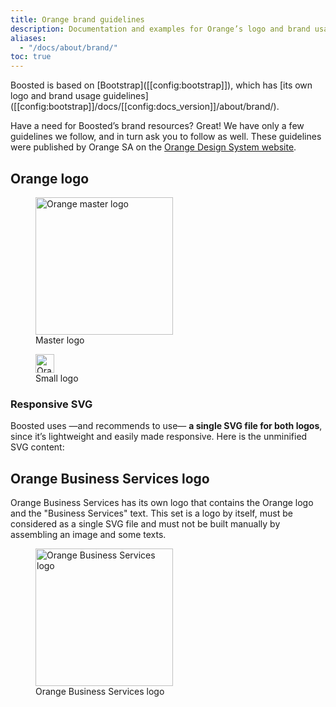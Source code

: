 ```yaml
---
title: Orange brand guidelines
description: Documentation and examples for Orange’s logo and brand usage guidelines.
aliases:
  - "/docs/about/brand/"
toc: true
---
```


<Callout type="info">
Boosted is based on [Bootstrap]([[config:bootstrap]]), which has [its own logo and brand usage guidelines]([[config:bootstrap]]/docs/[[config:docs_version]]/about/brand/).
</Callout>

Have a need for Boosted’s brand resources? Great! We have only a few guidelines we follow, and in turn ask you to follow as well. These guidelines were published by Orange SA on the [Orange Design System website]([[config:ods.web]]).

## Orange logo

<div class="row row-cols-md-2 mt-4 mb-5">
  <div class="col">
    <div class="ratio ratio-1x1">
    <figure class="d-flex bg-black">
      <img src="/docs/[[config:docs_version]]/assets/brand/orange-logo.svg" class="figure-img img-fluid m-auto" width="220" height="220" alt="Orange master logo" loading="lazy" />
      <figcaption class="figure-caption fw-bold position-absolute">Master logo</figcaption>
    </figure>
    </div>
  </div>
  <div class="col">
    <div class="ratio ratio-1x1">
    <figure class="d-flex bg-black">
      <img src="/docs/[[config:docs_version]]/assets/brand/orange-logo.svg" class="figure-img m-auto" width="30" height="30" alt="Orange small logo" loading="lazy" />
      <figcaption class="figure-caption fw-bold position-absolute">Small logo</figcaption>
    </figure>
    </div>
  </div>
</div>

### Responsive SVG

Boosted uses —and recommends to use— **a single SVG file for both logos**, since it’s lightweight and easily made responsive. Here is the unminified SVG content:

<SvgDocs />

## Orange Business Services logo

Orange Business Services has its own logo that contains the Orange logo and the "Business Services" text. This set is a logo by itself, must be considered as a single SVG file and must not be built manually by assembling an image and some texts.

<div class="row row-cols-md-2 mt-4 mb-5">
  <div class="col">
    <div class="ratio ratio-1x1">
    <figure class="d-flex bg-black">
      <img src="/docs/[[config:docs_version]]/assets/brand/OBS-logo.svg" class="figure-img img-fluid m-auto" width="220" height="220" alt="Orange Business Services logo" loading="lazy" />
      <figcaption class="figure-caption fw-bold position-absolute">Orange Business Services logo</figcaption>
    </figure>
    </div>
  </div>
</div>

<SvgDocs file="OBS-logo" />

